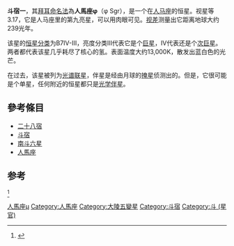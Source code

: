 {{Starbox begin
| name=斗宿一<br>
}}
{{Starbox image
| image =
     <div style="position: relative">[[File:Sagittarius_IAU.svg|250px]]
     <div style="position: absolute; left: 53.6%; top: 40.9%">[[File:Cercle_rouge_100%.svg|12px]]</div>
     </div>
| caption=斗宿一的位置（红圈处）
}}
{{Starbox observe
| epoch = J2000
| ra = {{RA|18|45|39.38610}}
| dec = {{DEC|–26|59|26.7944}}
| appmag_v = 3.17
| constell = [[人马座|人马座]]
| 星官 =[[斗_(星官)|斗]]
}}
{{Starbox character
| class = B7IV-III
| b-v = –0.11
| u-b = –0.36
| variable =
}}
{{Starbox astrometry
| radial_v = +21.5
| prop_mo_ra = +50.61
| prop_mo_dec = +1.22
| parallax = 13.63
| p_error = 0.19
| parallax_footnote =
| absmag_v =
}}
{{Starbox detail
| mass = 4–4.5
| radius = 4.6
| luminosity = 550
| temperature = 13,000
| gravity = 
| metal_fe =
| rotational_velocity = 35
| age = {{nowrap|1.65 × 10<sup>8</sup>}}
}}
{{Starbox catalog
| names = 27 Sagittarii, [[FK5|FK5]] 1487, [[HD星表|HD]] 173300, [[依巴谷星表|HIP]] 92041, [[亮星星表|HR]] 7039, [[SAO星表|SAO]] 187239.
}}
{{Starbox end}}

'''斗宿一'''，其[[拜耳命名法|拜耳命名法]]為'''人馬座φ'''（φ Sgr），是一个在[[人马座|人马座]]的恒星。视星等3.17，它是人马座里的第九亮星，可以用肉眼可见。[[视差|视差]]测量出它距离地球大约239光年。

该星的[[恒星分类|恒星分类]]为B7IV-III，亮度分类III代表它是个[[巨星|巨星]]，IV代表还是个[[次巨星|次巨星]]。两者都代表该星几乎耗尽了核心的氢。表面温度大约13,000K，散发出蓝白色的光芒。

在过去，该星被列为[[光谱联星|光谱联星]]，伴星是经由月球的[[掩星|掩星]]侦测出的。但是，它很可能是个单星，任何附近的恒星都只是[[光学伴星|光学伴星]]。


==參考條目==
*[[二十八宿|二十八宿]]
*[[斗宿|斗宿]]
*[[南斗六星|南斗六星]]
*[[人馬座|人馬座]]

==参考==
{{reflist}}
{{人马座恒星}}
{{星官|斗宿|6|5}}

[[Category:拜耳天體|人馬座μ]]
[[Category:人馬座|Category:人馬座]]
[[Category:大陵五變星|Category:大陵五變星]]
[[Category:斗宿|Category:斗宿]]
[[Category:斗_(星官)|Category:斗 (星官)]]


<ref>{{cite book |author1=伊世同 |title=中西对照恒星图表 |date=1981 |publisher=科学出版社 |location=中国 |page=52}}</ref>